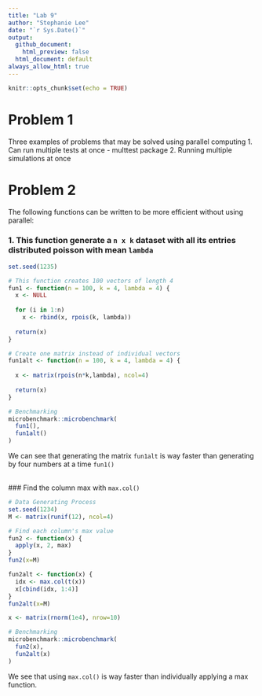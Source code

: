 ```yaml
---
title: "Lab 9"
author: "Stephanie Lee"
date: "`r Sys.Date()`"
output: 
  github_document:
    html_preview: false
  html_document: default
always_allow_html: true
---
```


```r
knitr::opts_chunk$set(echo = TRUE)
```

# Problem 1
Three examples of problems that may be solved using parallel computing 
1. Can run multiple tests at once - multtest package
2. Running multiple simulations at once

# Problem 2
The following functions can be written to be more efficient without using parallel:
\

### 1. This function generate a `n x k` dataset with all its entries distributed poisson with mean `lambda`

```r
set.seed(1235)

# This function creates 100 vectors of length 4
fun1 <- function(n = 100, k = 4, lambda = 4) {
  x <- NULL
  
  for (i in 1:n)
    x <- rbind(x, rpois(k, lambda))
  
  return(x)
}

# Create one matrix instead of individual vectors
fun1alt <- function(n = 100, k = 4, lambda = 4) {
  
  x <- matrix(rpois(n*k,lambda), ncol=4)
  
  return(x)
}

# Benchmarking
microbenchmark::microbenchmark(
  fun1(),
  fun1alt()
)
```
We can see that generating the matrix `fun1alt` is way faster than generating by four numbers at a time `fun1()`

\
### Find the column max with `max.col()`

```r
# Data Generating Process
set.seed(1234)
M <- matrix(runif(12), ncol=4)

# Find each column's max value
fun2 <- function(x) {
  apply(x, 2, max)
}
fun2(x=M)

fun2alt <- function(x) {
  idx <- max.col(t(x))
  x[cbind(idx, 1:4)]
}
fun2alt(x=M)

x <- matrix(rnorm(1e4), nrow=10)

# Benchmarking
microbenchmark::microbenchmark(
  fun2(x),
  fun2alt(x)
)
```
We see that using `max.col()` is way faster than individually applying a max function.
\



